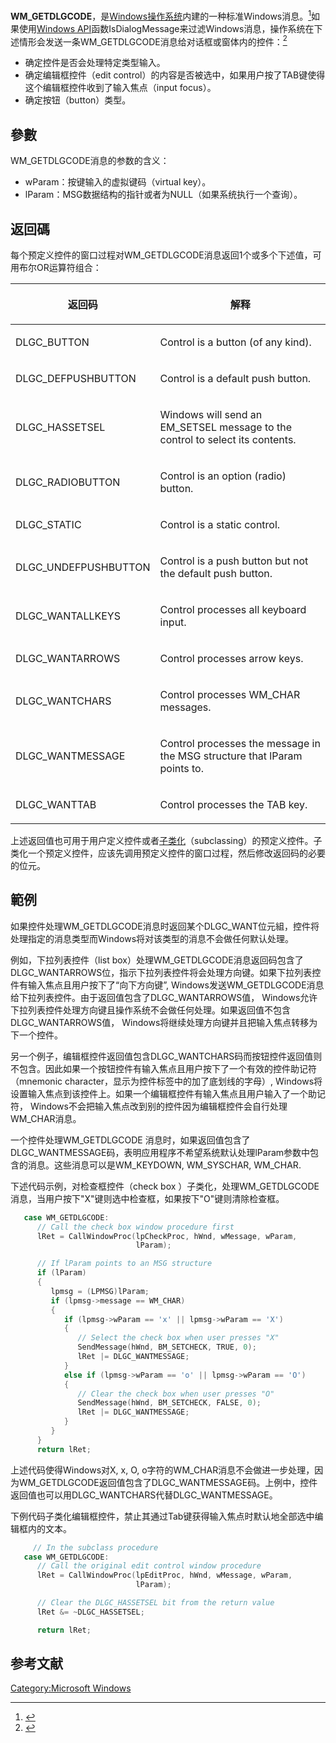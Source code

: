 {{multiple issues|
{{copyedit|time=2017-03-09T10:31:34+00:00}}
{{expert|time=2017-03-09T10:31:34+00:00}}
{{howto|time=2019-02-28T10:00:44+00:00}}
}}
'''WM_GETDLGCODE'''，是[[Windows操作系统|Windows操作系统]]内建的一种标准Windows消息。<ref>{{Cite web |url=https://msdn.microsoft.com/en-us/library/windows/desktop/ms645425(v=vs.85).aspx |title=MSDN:WM_GETDLGCODE message |access-date=2017-03-09 |archive-date=2017-05-06 |archive-url=https://web.archive.org/web/20170506140925/https://msdn.microsoft.com/en-us/library/windows/desktop/ms645425(v=vs.85).aspx }}</ref>如果使用[[Windows_API|Windows API]]函数IsDialogMessage来过滤Windows消息，操作系统在下述情形会发送一条WM_GETDLGCODE消息给对话框或窗体内的控件：<ref>{{Cite web |url=https://support.microsoft.com/en-us/help/83302/how-to-use-the-wm-getdlgcode-message |title=How To Use the WM_GETDLGCODE Message |access-date=2017-03-09 |archive-date=2017-05-17 |archive-url=https://web.archive.org/web/20170517080016/https://support.microsoft.com/en-us/help/83302/how-to-use-the-wm-getdlgcode-message }}</ref>
* 确定控件是否会处理特定类型输入。 
* 确定编辑框控件（edit control）的内容是否被选中，如果用户按了TAB键使得这个编辑框控件收到了输入焦点（input focus）。
* 确定按钮（button）类型。

==參數==
WM_GETDLGCODE消息的参数的含义： 
* wParam：按键输入的虚拟键码（virtual key）。
* lParam：MSG数据结构的指针或者为NULL（如果系统执行一个查询）。

==返回碼==
每个预定义控件的窗口过程对WM_GETDLGCODE消息返回1个或多个下述值，可用布尔OR运算符组合：
{| class="wikitable"
|-
! 返回码 !! 解释
|-
|DLGC_BUTTON || Control is a button (of any kind).
|-
|DLGC_DEFPUSHBUTTON || Control is a default push button.
|-
|DLGC_HASSETSEL || Windows will send an EM_SETSEL message to the control to select its contents.
|-
|DLGC_RADIOBUTTON || Control is an option (radio) button.
|-
|DLGC_STATIC || Control is a static control.
|-
|DLGC_UNDEFPUSHBUTTON || Control is a push button but not the default push button.
|-
|DLGC_WANTALLKEYS || Control processes all keyboard input.
|-
|DLGC_WANTARROWS || Control processes arrow keys.
|-
|DLGC_WANTCHARS || Control processes WM_CHAR messages.
|-
|DLGC_WANTMESSAGE || Control processes the message in the MSG structure that lParam points to.
|-
|DLGC_WANTTAB || Control processes the TAB key.
|}
上述返回值也可用于用户定义控件或者[[子类化|子类化]]（subclassing）的预定义控件。子类化一个预定义控件，应该先调用预定义控件的窗口过程，然后修改返回码的必要的位元。

==範例==
如果控件处理WM_GETDLGCODE消息时返回某个DLGC_WANT位元組，控件将处理指定的消息类型而Windows将对该类型的消息不会做任何默认处理。 

例如，下拉列表控件（list box）处理WM_GETDLGCODE消息返回码包含了DLGC_WANTARROWS位，指示下拉列表控件将会处理方向键。如果下拉列表控件有输入焦点且用户按下了“向下方向键”, Windows发送WM_GETDLGCODE消息给下拉列表控件。由于返回值包含了DLGC_WANTARROWS值， Windows允许下拉列表控件处理方向键且操作系统不会做任何处理。如果返回值不包含DLGC_WANTARROWS值， Windows将继续处理方向键并且把输入焦点转移为下一个控件。

另一个例子，编辑框控件返回值包含DLGC_WANTCHARS码而按钮控件返回值则不包含。因此如果一个按钮控件有输入焦点且用户按下了一个有效的控件助记符（mnemonic character，显示为控件标签中的加了底划线的字母）, Windows将设置输入焦点到该控件上。如果一个编辑框控件有输入焦点且用户输入了一个助记符， Windows不会把输入焦点改到别的控件因为编辑框控件会自行处理WM_CHAR消息。

一个控件处理WM_GETDLGCODE 消息时，如果返回值包含了DLGC_WANTMESSAGE码，表明应用程序不希望系统默认处理lParam参数中包含的消息。这些消息可以是WM_KEYDOWN, WM_SYSCHAR, WM_CHAR. 

下述代码示例，对检查框控件（check box ）子类化，处理WM_GETDLGCODE消息，当用户按下"X"键则选中检查框，如果按下"O"键则清除检查框。
<syntaxhighlight lang="cpp">
   case WM_GETDLGCODE:
      // Call the check box window procedure first
      lRet = CallWindowProc(lpCheckProc, hWnd, wMessage, wParam,
                            lParam);

      // If lParam points to an MSG structure
      if (lParam)
      {
         lpmsg = (LPMSG)lParam;
         if (lpmsg->message == WM_CHAR)
         {
            if (lpmsg->wParam == 'x' || lpmsg->wParam == 'X')
            {
               // Select the check box when user presses "X"
               SendMessage(hWnd, BM_SETCHECK, TRUE, 0);
               lRet |= DLGC_WANTMESSAGE;
            }
            else if (lpmsg->wParam == 'o' || lpmsg->wParam == 'O')
            {
               // Clear the check box when user presses "O"
               SendMessage(hWnd, BM_SETCHECK, FALSE, 0);
               lRet |= DLGC_WANTMESSAGE;
            }
         }
      }
      return lRet;
</syntaxhighlight>
上述代码使得Windows对X, x, O, o字符的WM_CHAR消息不会做进一步处理，因为WM_GETDLGCODE返回值包含了DLGC_WANTMESSAGE码。上例中，控件返回值也可以用DLGC_WANTCHARS代替DLGC_WANTMESSAGE。

下例代码子类化编辑框控件，禁止其通过Tab键获得输入焦点时默认地全部选中编辑框内的文本。
<syntaxhighlight lang="cpp">
     // In the subclass procedure
   case WM_GETDLGCODE:
      // Call the original edit control window procedure
      lRet = CallWindowProc(lpEditProc, hWnd, wMessage, wParam,
                            lParam);

      // Clear the DLGC_HASSETSEL bit from the return value
      lRet &= ~DLGC_HASSETSEL;

      return lRet;
</syntaxhighlight>

==参考文献==
<references/>

[[Category:Microsoft_Windows|Category:Microsoft Windows]]